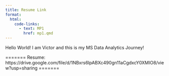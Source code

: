 ```yaml
---
title: Resume Link
format:
  html:
    code-links:
      - text: MP1
        href: mp1.qmd
---
```


Hello World! I am Victor and this is my MS Data Analytics Journey!

=======
Resume: https://drive.google.com/file/d/1NBxrs6lpABXc490gn11aCgdxcY0XMIO8/view?usp=sharing
=======
